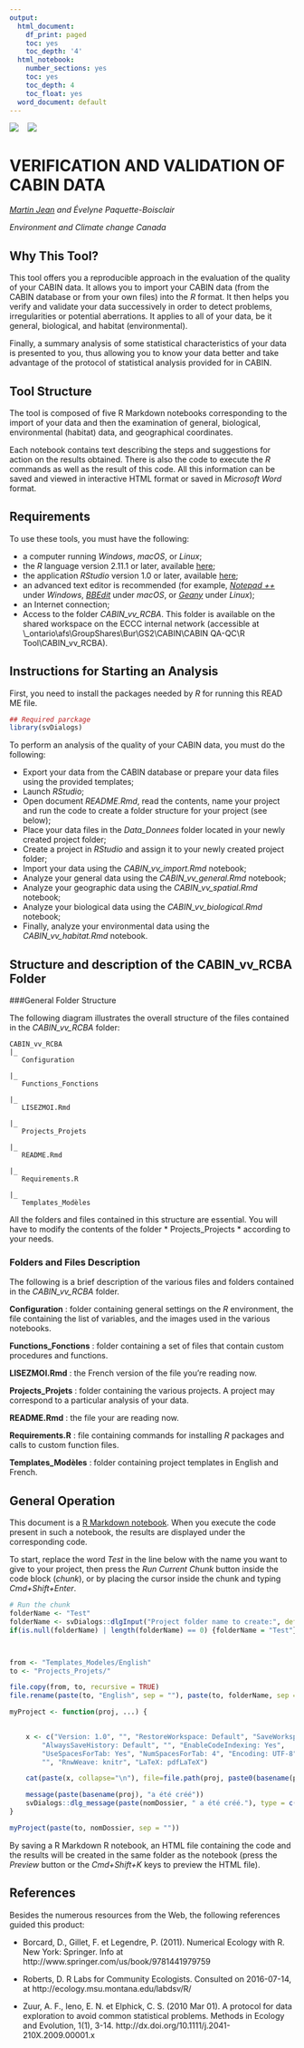 ---
output:
  html_document:
    df_print: paged
    toc: yes
    toc_depth: '4'
  html_notebook:
    number_sections: yes
    toc: yes
    toc_depth: 4
    toc_float: yes
  word_document: default
---


![](Configuration/gc_en.png) &nbsp;&nbsp; ![](Configuration/cabin_logo.png)

# VERIFICATION AND VALIDATION OF CABIN DATA

*[Martin Jean](mailto:martin.jean@canada.ca) and Évelyne Paquette-Boisclair*

*Environment and Climate change Canada*

## Why This Tool?

This tool offers you a reproducible approach in the evaluation of the quality of your CABIN data. It allows you to import your CABIN data (from the CABIN database or from your own files) into the *R* format. It then helps you verify and validate your data successively in order to detect problems, irregularities or potential aberrations. It applies to all of your data, be it general, biological, and habitat (environmental).

Finally, a summary analysis of some statistical characteristics of your data is presented to you, thus allowing you to know your data better and take advantage of the protocol of statistical analysis provided for in  CABIN.

## Tool Structure

The tool is composed of five R Markdown notebooks corresponding to the import of your data and then the examination of general, biological, environmental (habitat) data, and geographical coordinates.

Each notebook contains text describing the steps and suggestions for action on the results obtained. There is also the code to execute the *R* commands as well as the result of this code. All this information can be saved and viewed in interactive HTML format or saved in *Microsoft Word* format.

## Requirements

To use these tools, you must have the following:

- a computer running *Windows*, *macOS*, or *Linux*;
- the *R* language version 2.11.1 or later, available [here](http://cran.r-project.org);
- the application *RStudio* version 1.0 or later, available [here](http://www.rstudio.com);
- an advanced text editor is recommended (for example, *[Notepad ++](http://notepad-plus-plus.org)* under *Windows*, *[BBEdit](http://www.barebones.com/products/bbedit /)* under *macOS*, or *[Geany](http://www.geany.org)* under *Linux*);
- an Internet connection;
- Access to the folder *CABIN_vv_RCBA*. This folder is available on the shared workspace on the ECCC internal network (accessible at \\\ec_ontario\\afs\\GroupShares\\Bur\\GS2\\CABIN\\CABIN QA-QC\\R Tool\\CABIN_vv_RCBA).

## Instructions for Starting an Analysis

First, you need to install the packages needed by *R* for running this READ ME file.

```{r setup, include=FALSE}
## Required parckage
library(svDialogs)

```

To perform an analysis of the quality of your CABIN data, you must do the following:

- Export your data from the CABIN database or prepare your data files using the provided templates;
- Launch *RStudio*;
- Open document *README.Rmd*, read the contents, name your project and run the code to create a folder structure for your project (see below);
- Place your data files in the *Data_Donnees* folder located in your newly created project folder;
- Create a project in *RStudio* and assign it to your newly created project folder;
- Import your data using the *CABIN_vv_import.Rmd* notebook;
- Analyze your general data using the *CABIN_vv_general.Rmd* notebook;
- Analyze your geographic data using the *CABIN_vv_spatial.Rmd* notebook;
- Analyze your biological data using the *CABIN_vv_biological.Rmd* notebook;
- Finally, analyze your environmental data using the *CABIN_vv_habitat.Rmd* notebook.

## Structure and description of the CABIN_vv_RCBA Folder

###General Folder Structure

The following diagram illustrates the overall structure of the files contained in the *CABIN_vv_RCBA* folder:

```
CABIN_vv_RCBA
|_
   Configuration
      
|_
   Functions_Fonctions
    
|_
   LISEZMOI.Rmd
    
|_
   Projects_Projets
    
|_
   README.Rmd
    
|_
   Requirements.R
    
|_
   Templates_Modèles
```

All the folders and files contained in this structure are essential. You will have to modify the contents of the folder * Projects_Projects * according to your needs.

### Folders and Files Description

The following is a brief description of the various files and folders contained in the *CABIN_vv_RCBA* folder.

**Configuration** : folder containing general settings on the *R* environment, the file containing the list of variables, and the images used in the various notebooks.

**Functions_Fonctions** : folder containing a set of files that contain custom procedures and functions. 

**LISEZMOI.Rmd** : the French version of the file you're reading now.

**Projects_Projets** : folder containing the various projects. A project may correspond to a particular analysis of your data.

**README.Rmd** : the file your are reading now.

**Requirements.R** : file containing commands for installing *R* packages and calls to custom function files.

**Templates_Modèles** : folder containing project templates in English and French.

## General Operation

This document is a [R Markdown notebook](http://rmarkdown.rstudio.com). When you execute the code present in such a notebook, the results are displayed under the corresponding code.

To start, replace the word *Test* in the line below with the name you want to give to your project, then press the *Run Current Chunk* button inside the code block (*chunk*), or by placing the cursor inside the chunk and typing *Cmd+Shift+Enter*.

```{r include=FALSE}
# Run the chunk
folderName <- "Test"
folderName <- svDialogs::dlgInput("Project folder name to create:", default = "Test", Sys.info()["folderName"])$res
if(is.null(folderName) | length(folderName) == 0) {folderName = "Test"} else {if(folderName == "NA") {folderName <- "Test"}}



from <- "Templates_Modeles/English"
to <- "Projects_Projets/"

file.copy(from, to, recursive = TRUE)
file.rename(paste(to, "English", sep = ""), paste(to, folderName, sep = ""))

myProject <- function(proj, ...) {

 
    x <- c("Version: 1.0", "", "RestoreWorkspace: Default", "SaveWorkspace: Default", 
        "AlwaysSaveHistory: Default", "", "EnableCodeIndexing: Yes", 
        "UseSpacesForTab: Yes", "NumSpacesForTab: 4", "Encoding: UTF-8", 
        "", "RnwWeave: knitr", "LaTeX: pdfLaTeX")

    cat(paste(x, collapse="\n"), file=file.path(proj, paste0(basename(proj), ".Rproj")))

    message(paste(basename(proj), "a été créé"))
    svDialogs::dlg_message(paste(nomDossier, " a été créé."), type = c("ok"))
}

myProject(paste(to, nomDossier, sep = ""))
```


By saving a R Markdown R notebook, an HTML file containing the code and the results will be created in the same folder as the notebook (press the *Preview* button or the *Cmd+Shift+K* keys to preview the HTML file).

## References

Besides the numerous resources from the Web, the following references guided this product:

- Borcard, D., Gillet, F. et Legendre, P. (2011). Numerical Ecology with R. New York: Springer. Info at http://www.springer.com/us/book/9781441979759

- Roberts, D. R Labs for Community Ecologists. Consulted on 2016-07-14, at http://ecology.msu.montana.edu/labdsv/R/

- Zuur, A. F., Ieno, E. N. et Elphick, C. S. (2010 Mar 01). A protocol for data exploration to avoid common statistical problems. Methods in Ecology and Evolution, 1(1), 3-14. http://dx.doi.org/10.1111/j.2041-210X.2009.00001.x

